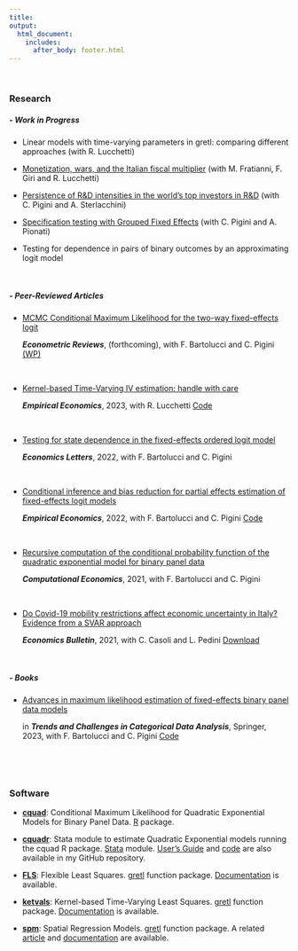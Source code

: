 ```yaml
---
title:
output: 
  html_document:
    includes:
      after_body: footer.html
---
```



<p>&nbsp;</p>

### **Research [<i class="ai ai-google-scholar"></i>](https://scholar.google.com/citations?user=9AqXyqQAAAAJ&hl=it&oi=sra){target="_blank"} [ <i class="ai ai-ideas-repec"></i>](https://ideas.repec.org/f/pva895.html){target="_blank"} **



##### ***-  Work in Progress***

* Linear models with time-varying parameters in gretl: comparing different approaches (with R. Lucchetti)


* [Monetization, wars, and the Italian fiscal multiplier](http://docs.dises.univpm.it/web/quaderni/pdfmofir/Mofir176.pdf){target="_blank"} (with M. Fratianni, F. Giri and R. Lucchetti) 


* [Persistence of R&D intensities in the world’s top investors in R&D](http://docs.dises.univpm.it/web/quaderni/pdf/480.pdf){target="_blank"} (with C. Pigini and A. Sterlacchini)


* [Specification testing with Grouped Fixed Effects](http://arxiv.org/pdf/2310.01950){target="_blank"} (with C. Pigini and A. Pionati)


* Testing for dependence in pairs of binary outcomes by an approximating logit model

<p>&nbsp;</p>

##### ***-  Peer-Reviewed Articles***   </span>


* <ins>MCMC Conditional Maximum Likelihood for the two-way fixed-effects logit</ins>
  
  ***Econometric Reviews***, (forthcoming), with F. Bartolucci and C. Pigini [(WP)](https://mpra.ub.uni-muenchen.de/110034/1/MPRA_paper_110034.pdf){target="_blank"} 
<p>&nbsp;</p>


* [<ins>Kernel-based Time-Varying IV estimation: handle with care</ins>](https://link.springer.com/article/10.1007/s00181-023-02450-6){target="_blank"}
  
  ***Empirical Economics***, 2023, with R. Lucchetti [<i class="fa fa-github"></i>Code](https://github.com/fravale/replication_gkm){target="_blank"} 
<p>&nbsp;</p>


* [<ins>Testing for state dependence in the fixed-effects ordered logit model</ins>](https://doi.org/10.1016/j.econlet.2022.110964){target="_blank"}

  ***Economics Letters***, 2022, with F. Bartolucci and C. Pigini
<p>&nbsp;</p>

* [<ins>Conditional inference and bias reduction for partial effects estimation of fixed-effects logit models</ins>](https://doi.org/10.1007/s00181-022-02313-6){target="_blank"}

  ***Empirical Economics***, 2022, with F. Bartolucci and C. Pigini [<i class="fa fa-github"></i>Code](https://github.com/fravale/replication_ape_logit){target="_blank"} 
<p>&nbsp;</p>

* [<ins>Recursive computation of the conditional probability function of the quadratic exponential model for binary panel data</ins>](https://doi.org/10.1007/s10614-021-10218-2){target="_blank"}

  ***Computational Economics***, 2021, with F. Bartolucci and C. Pigini    
<p>&nbsp;</p>


* [<ins>Do Covid-19 mobility restrictions affect economic uncertainty in Italy? Evidence from a SVAR approach</ins>](http://www.accessecon.com/pubs/eb/default.aspx?topic=Abstract&PaperID=EB-21-00637){target="_blank"}

  ***Economics Bulletin***, 2021, with C. Casoli and L. Pedini [Download](http://www.accessecon.com/Pubs/EB/2021/Volume41/EB-21-V41-I4-P209.pdf){target="_blank"}

<p>&nbsp;</p>

##### ***-  Books***
* [<ins>Advances in maximum likelihood estimation of fixed-effects binary panel data models</ins>](https://link.springer.com/chapter/10.1007/978-3-031-31186-4_9){target="_blank"}

  in ***Trends and Challenges in Categorical Data Analysis***, Springer, 2023, with F. Bartolucci and C. Pigini [<i class="fa fa-github"></i>Code](https://github.com/fravale/replication_fe_dyn_logit){target="_blank"}

<p>&nbsp;</p>


<p>&nbsp;</p>

### **Software**


* [**cquad**](https://cran.r-project.org/web/packages/cquad/index.html){target="_blank"}: Conditional Maximum Likelihood for Quadratic Exponential Models for Binary Panel Data. [R](https://www.r-project.org/){target="_blank"} package.

* [**cquadr**](https://ideas.repec.org/c/boc/bocode/s458852.html){target="_blank"}: Stata module to estimate Quadratic Exponential models running the cquad R package. [Stata](https://www.stata.com/){target="_blank"} module. [User's Guide](https://github.com/fravale/cquadr/blob/master/cquadr-guide.pdf){target="_blank"} and [code](https://github.com/fravale/cquadr){target="_blank"} are also available in my GitHub repository.

* [**FLS**](https://gretl.sourceforge.net/current_fnfiles/FLS.zip): Flexible Least Squares.
[gretl](http://gretl.sourceforge.net/){target="_blank"} function package. [Documentation](https://gretl.sourceforge.net/current_fnfiles/unzipped/FLS.pdf) is available.  

* [**ketvals**](http://gretl.sourceforge.net/current_fnfiles/ketvals.zip): Kernel-based Time-Varying Least Squares. [gretl](http://gretl.sourceforge.net/){target="_blank"} function package. [Documentation](http://gretl.sourceforge.net/current_fnfiles/unzipped/ketvals.pdf){target="_blank"} is available.

* [**spm**](http://gretl.sourceforge.net/current_fnfiles/spm.zip): Spatial Regression Models. [gretl](http://gretl.sourceforge.net/){target="_blank"} function package. A related [article](http://www.fedoa.unina.it/12338/1/GRETL2019.pdf#page=33){target="_blank"} and [documentation](http://gretl.sourceforge.net/current_fnfiles/unzipped/spm.pdf){target="_blank"} are available.
